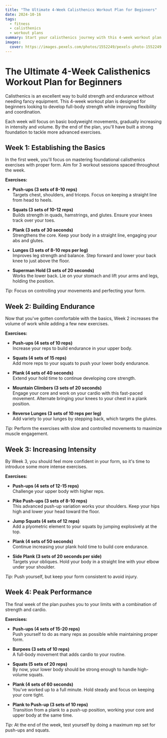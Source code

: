 ```yaml
---
title: "The Ultimate 4-Week Calisthenics Workout Plan for Beginners"
date: 2024-10-16
tags:
  - fitness
  - calisthenics
  - workout plans
summary: Start your calisthenics journey with this 4-week workout plan designed for beginners. Build strength, flexibility, and endurance with simple yet effective bodyweight exercises.
images:
  cover: https://images.pexels.com/photos/1552249/pexels-photo-1552249.jpeg?auto=compress&cs=tinysrgb&w=800
---
```


# The Ultimate 4-Week Calisthenics Workout Plan for Beginners

Calisthenics is an excellent way to build strength and endurance without needing fancy equipment. This 4-week workout plan is designed for beginners looking to develop full-body strength while improving flexibility and coordination.

Each week will focus on basic bodyweight movements, gradually increasing in intensity and volume. By the end of the plan, you'll have built a strong foundation to tackle more advanced exercises.

## Week 1: Establishing the Basics

In the first week, you'll focus on mastering foundational calisthenics exercises with proper form. Aim for 3 workout sessions spaced throughout the week.

**Exercises:**
- **Push-ups (3 sets of 8-10 reps)**  
  Targets chest, shoulders, and triceps. Focus on keeping a straight line from head to heels.
  
- **Squats (3 sets of 10-12 reps)**  
  Builds strength in quads, hamstrings, and glutes. Ensure your knees track over your toes.
  
- **Plank (3 sets of 30 seconds)**  
  Strengthens the core. Keep your body in a straight line, engaging your abs and glutes.

- **Lunges (3 sets of 8-10 reps per leg)**  
  Improves leg strength and balance. Step forward and lower your back knee to just above the floor.

- **Superman Hold (3 sets of 20 seconds)**  
  Works the lower back. Lie on your stomach and lift your arms and legs, holding the position.

*Tip:* Focus on controlling your movements and perfecting your form.

## Week 2: Building Endurance

Now that you've gotten comfortable with the basics, Week 2 increases the volume of work while adding a few new exercises.

**Exercises:**
- **Push-ups (4 sets of 10 reps)**  
  Increase your reps to build endurance in your upper body.
  
- **Squats (4 sets of 15 reps)**  
  Add more reps to your squats to push your lower body endurance.

- **Plank (4 sets of 40 seconds)**  
  Extend your hold time to continue developing core strength.

- **Mountain Climbers (3 sets of 20 seconds)**  
  Engage your core and work on your cardio with this fast-paced movement. Alternate bringing your knees to your chest in a plank position.

- **Reverse Lunges (3 sets of 10 reps per leg)**  
  Add variety to your lunges by stepping back, which targets the glutes.

*Tip:* Perform the exercises with slow and controlled movements to maximize muscle engagement.

## Week 3: Increasing Intensity

By Week 3, you should feel more confident in your form, so it's time to introduce some more intense exercises.

**Exercises:**
- **Push-ups (4 sets of 12-15 reps)**  
  Challenge your upper body with higher reps.

- **Pike Push-ups (3 sets of 8-10 reps)**  
  This advanced push-up variation works your shoulders. Keep your hips high and lower your head toward the floor.

- **Jump Squats (4 sets of 12 reps)**  
  Add a plyometric element to your squats by jumping explosively at the top.

- **Plank (4 sets of 50 seconds)**  
  Continue increasing your plank hold time to build core endurance.

- **Side Plank (3 sets of 20 seconds per side)**  
  Targets your obliques. Hold your body in a straight line with your elbow under your shoulder.

*Tip:* Push yourself, but keep your form consistent to avoid injury.

## Week 4: Peak Performance

The final week of the plan pushes you to your limits with a combination of strength and cardio.

**Exercises:**
- **Push-ups (4 sets of 15-20 reps)**  
  Push yourself to do as many reps as possible while maintaining proper form.

- **Burpees (3 sets of 10 reps)**  
  A full-body movement that adds cardio to your routine.

- **Squats (5 sets of 20 reps)**  
  By now, your lower body should be strong enough to handle high-volume squats.

- **Plank (4 sets of 60 seconds)**  
  You've worked up to a full minute. Hold steady and focus on keeping your core tight.

- **Plank to Push-up (3 sets of 10 reps)**  
  Transition from a plank to a push-up position, working your core and upper body at the same time.

*Tip:* At the end of the week, test yourself by doing a maximum rep set for push-ups and squats.